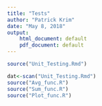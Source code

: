 ```yaml
---
title: "Tests"
author: "Patrick Krim"
date: "May 8, 2018"
output: 
    html_document: default
    pdf_document: default
---
```

```r
source("Unit_Testing.Rmd")

```

```r
dat<-scan("Unit_Testing.Rmd")
source("Avg_func.R")
source("Sum_func.R")
source("Plot_func.R")

```



